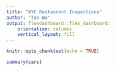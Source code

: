 ```yaml
---
title: "NYC Restaurant Inspections"
author: "Tao Wu"
output: flexdashboard::flex_dashboard:
    orientation: columns
    vertical_layout: fill
---
```


```r
knitr::opts_chunk$set(echo = TRUE)
```


```r
summary(cars)
```


